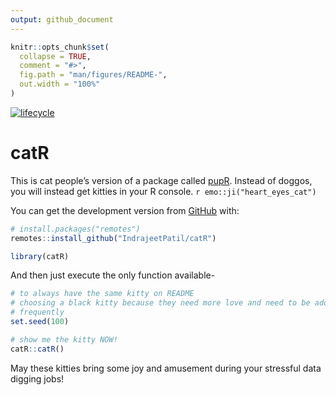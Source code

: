 ```yaml
---
output: github_document
---
```


<!-- README.md is generated from README.Rmd. Please edit that file -->

```r
knitr::opts_chunk$set(
  collapse = TRUE,
  comment = "#>",
  fig.path = "man/figures/README-",
  out.width = "100%"
)
```

[![lifecycle](https://img.shields.io/badge/lifecycle-experimental-orange.svg)](https://www.tidyverse.org/lifecycle/#experimental)

# catR

This is cat people's version of a package called
[pupR](https://github.com/melissanjohnson/pupR). Instead of doggos, you will
instead get kitties in your R console. `r emo::ji("heart_eyes_cat")`

You can get the development version from [GitHub](https://github.com/) with:

``` r
# install.packages("remotes")
remotes::install_github("IndrajeetPatil/catR")
```

```r
library(catR)
```

And then just execute the only function available-

```r
# to always have the same kitty on README
# choosing a black kitty because they need more love and need to be adopted more
# frequently
set.seed(100)

# show me the kitty NOW!
catR::catR()
```

May these kitties bring some joy and amusement during your stressful data
digging jobs!